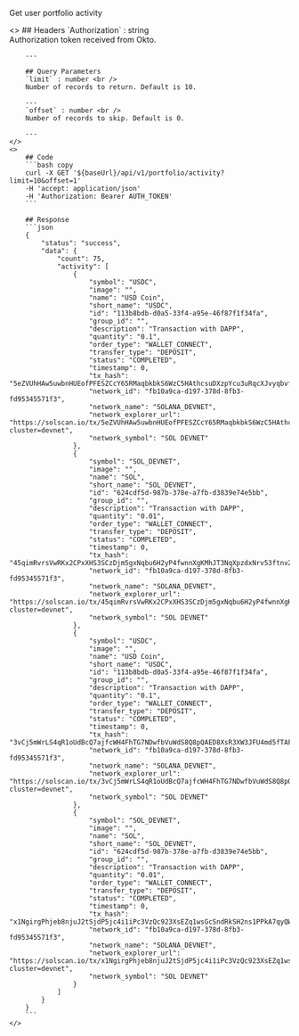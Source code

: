 
Get user portfolio activity

<ColumnLayout>
    <>
        ## Headers
        `Authorization` : string <br />
        Authorization token received from Okto.

        ---
        
        ## Query Parameters
        `limit` : number <br />
        Number of records to return. Default is 10.

        ---
        `offset` : number <br />
        Number of records to skip. Default is 0.

        ---
    </>
    <>
        ## Code
        ```bash copy
        curl -X GET '${baseUrl}/api/v1/portfolio/activity?limit=10&offset=1'
        -H 'accept: application/json' 
        -H 'Authorization: Bearer AUTH_TOKEN'
        ```

        ## Response
        ```json
        {
            "status": "success",
            "data": {
                "count": 75,
                "activity": [
                    {
                        "symbol": "USDC",
                        "image": "",
                        "name": "USD Coin",
                        "short_name": "USDC",
                        "id": "113b8bdb-d0a5-33f4-a95e-46f87f1f34fa",
                        "group_id": "",
                        "description": "Transaction with DAPP",
                        "quantity": "0.1",
                        "order_type": "WALLET_CONNECT",
                        "transfer_type": "DEPOSIT",
                        "status": "COMPLETED",
                        "timestamp": 0,
                        "tx_hash": "5eZVUhHAw5uwbnHUEofPFESZCcY65RMaqbkbkS6WzC5HAthcsuDXzpYcu3uRqcXJvyqbvfzQ79nX9cdTKmkkCghz",
                        "network_id": "fb10a9ca-d197-378d-8fb3-fd95345571f3",
                        "network_name": "SOLANA_DEVNET",
                        "network_explorer_url": "https://solscan.io/tx/5eZVUhHAw5uwbnHUEofPFESZCcY65RMaqbkbkS6WzC5HAthcsuDXzpYcu3uRqcXJvyqbvfzQ79nX9cdTKmkkCghz?cluster=devnet",
                        "network_symbol": "SOL DEVNET"
                    },
                    {
                        "symbol": "SOL_DEVNET",
                        "image": "",
                        "name": "SOL",
                        "short_name": "SOL_DEVNET",
                        "id": "624cdf5d-987b-378e-a7fb-d3839e74e5bb",
                        "group_id": "",
                        "description": "Transaction with DAPP",
                        "quantity": "0.01",
                        "order_type": "WALLET_CONNECT",
                        "transfer_type": "DEPOSIT",
                        "status": "COMPLETED",
                        "timestamp": 0,
                        "tx_hash": "45qimRvrsVwRKx2CPxXHS3SCzDjm5gxNqbu6H2yP4fwnnXgKMhJT3NqXpzdxNrv53ftnv2JaHYnu98gXbuNedTnV",
                        "network_id": "fb10a9ca-d197-378d-8fb3-fd95345571f3",
                        "network_name": "SOLANA_DEVNET",
                        "network_explorer_url": "https://solscan.io/tx/45qimRvrsVwRKx2CPxXHS3SCzDjm5gxNqbu6H2yP4fwnnXgKMhJT3NqXpzdxNrv53ftnv2JaHYnu98gXbuNedTnV?cluster=devnet",
                        "network_symbol": "SOL DEVNET"
                    },
                    {
                        "symbol": "USDC",
                        "image": "",
                        "name": "USD Coin",
                        "short_name": "USDC",
                        "id": "113b8bdb-d0a5-33f4-a95e-46f87f1f34fa",
                        "group_id": "",
                        "description": "Transaction with DAPP",
                        "quantity": "0.1",
                        "order_type": "WALLET_CONNECT",
                        "transfer_type": "DEPOSIT",
                        "status": "COMPLETED",
                        "timestamp": 0,
                        "tx_hash": "3vCj5mWrLS4qR1oUdBcQ7ajfcWH4FhTG7NDwfbVuWdS8Q8pQAED8XsR3XW3JFU4md5fTAFoGDyDiJGBRhz5Ga1Af",
                        "network_id": "fb10a9ca-d197-378d-8fb3-fd95345571f3",
                        "network_name": "SOLANA_DEVNET",
                        "network_explorer_url": "https://solscan.io/tx/3vCj5mWrLS4qR1oUdBcQ7ajfcWH4FhTG7NDwfbVuWdS8Q8pQAED8XsR3XW3JFU4md5fTAFoGDyDiJGBRhz5Ga1Af?cluster=devnet",
                        "network_symbol": "SOL DEVNET"
                    },
                    {
                        "symbol": "SOL_DEVNET",
                        "image": "",
                        "name": "SOL",
                        "short_name": "SOL_DEVNET",
                        "id": "624cdf5d-987b-378e-a7fb-d3839e74e5bb",
                        "group_id": "",
                        "description": "Transaction with DAPP",
                        "quantity": "0.01",
                        "order_type": "WALLET_CONNECT",
                        "transfer_type": "DEPOSIT",
                        "status": "COMPLETED",
                        "timestamp": 0,
                        "tx_hash": "x1NgirgPhjeb8njuJ2tSjdP5jc4i1iPc3VzQc923XsEZq1wsGcSndRkSH2ns1PPkA7qyQWrUfFZ8VWCYFJBHvpm",
                        "network_id": "fb10a9ca-d197-378d-8fb3-fd95345571f3",
                        "network_name": "SOLANA_DEVNET",
                        "network_explorer_url": "https://solscan.io/tx/x1NgirgPhjeb8njuJ2tSjdP5jc4i1iPc3VzQc923XsEZq1wsGcSndRkSH2ns1PPkA7qyQWrUfFZ8VWCYFJBHvpm?cluster=devnet",
                        "network_symbol": "SOL DEVNET"
                    }
                ]
            }
        }
        ```
    </>
</ColumnLayout>